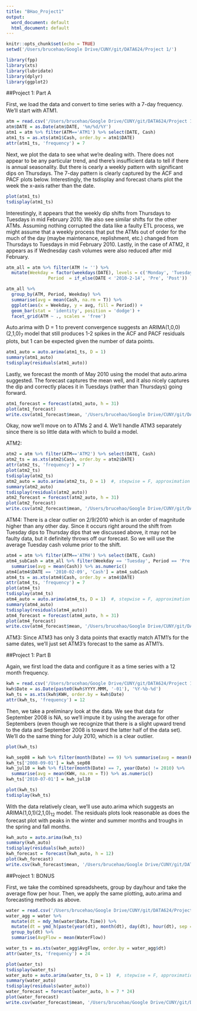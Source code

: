 ```yaml
---
title: "BHao_Project1"
output:
  word_document: default
  html_document: default
---
```


```r
knitr::opts_chunk$set(echo = TRUE)
setwd('/Users/brucehao/Google Drive/CUNY/git/DATA624/Project 1/')

library(fpp)
library(xts)
library(lubridate)
library(dplyr)
library(ggplot2)
```

##Project 1: Part A  

First, we load the data and convert to time series with a 7-day frequency. We'll start with ATM1.  

```r
atm = read.csv('/Users/brucehao/Google Drive/CUNY/git/DATA624/Project 1/ATM624Data.csv', stringsAsFactors = F)
atm$DATE = as.Date(atm$DATE, '%m/%d/%Y')
atm1 = atm %>% filter(ATM=='ATM1') %>% select(DATE, Cash)
atm1_ts = as.xts(atm1$Cash, order.by = atm1$DATE)
attr(atm1_ts, 'frequency') = 7
```

Next, we plot the data to see what we're dealing with. There does not appear to be any particular trend, and there's insufficient data to tell if there is annual seasonality. But there is cearly a weekly pattern with significant dips on Thursdays. The 7-day pattern is clearly captured by the ACF and PACF plots below. Interestingly, the tsdisplay and forecast charts plot the week the x-axis rather than the date.  

```r
plot(atm1_ts)
tsdisplay(atm1_ts)
```

Interestingly, it appears that the weekly dip shifts from Thursdays to Tuesdays in mid February 2010. We also see similar shifts for the other ATMs. Assuming nothing corrupted the data like a faulty ETL process, we might assume that a weekly process that put the ATMs out of order for the much of the day (maybe maintenance, replishment, etc.) changed from Thursdays to Tuesdays in mid February 2010. Lastly, in the case of ATM2, it appears as if Wednesday cash volumes were also reduced after mid February.   

```r
atm_all = atm %>% filter(ATM != '') %>% 
  mutate(Weekday = factor(weekdays(DATE), levels = c('Monday', 'Tuesday', 'Wednesday', 'Thursday', 'Friday', 'Saturday', 'Sunday')), 
                Period  = if_else(DATE < '2010-2-14', 'Pre', 'Post')) 

atm_all %>%
  group_by(ATM, Period, Weekday) %>% 
  summarise(avg = mean(Cash, na.rm = T)) %>% 
  ggplot(aes(x = Weekday, y = avg, fill = Period)) + 
  geom_bar(stat = 'identity', position = 'dodge') + 
  facet_grid(ATM ~ ., scales = 'free')
```

Auto.arima with D = 1 to prevent convergence suggests an ARIMA(1,0,0)(2,1,0)$_7$ model that still produces 1-2 spikes in the ACF and PACF residuals plots, but 1 can be expected given the number of data points.  

```r
atm1_auto = auto.arima(atm1_ts, D = 1)
summary(atm1_auto)
tsdisplay(residuals(atm1_auto))
```

Lastly, we forecast the month of May 2010 using the model that auto.arima suggested. The forecast captures the mean well, and it also nicely captures the dip and correctly places it in Tuesdays (rather than Thursdays) going forward.  

```r
atm1_forecast = forecast(atm1_auto, h = 31)
plot(atm1_forecast)
write.csv(atm1_forecast$mean, '/Users/brucehao/Google Drive/CUNY/git/DATA624/Project 1/atm1_forecast.csv')
```

Okay, now we'll move on to ATMs 2 and 4. We'll handle ATM3 separately since there is so little data with which to build a model.  

ATM2:  

```r
atm2 = atm %>% filter(ATM=='ATM2') %>% select(DATE, Cash)
atm2_ts = as.xts(atm2$Cash, order.by = atm2$DATE)
attr(atm2_ts, 'frequency') = 7
plot(atm2_ts)
tsdisplay(atm2_ts)
atm2_auto = auto.arima(atm2_ts, D = 1)  #, stepwise = F, approximation = F)
summary(atm2_auto)
tsdisplay(residuals(atm2_auto))
atm2_forecast = forecast(atm2_auto, h = 31)
plot(atm2_forecast)
write.csv(atm2_forecast$mean, '/Users/brucehao/Google Drive/CUNY/git/DATA624/Project 1/atm2_forecast.csv')
```

ATM4: There is a clear outlier on 2/9/2010 which is an order of magnitude higher than any other day. Since it occurs right around the shift from Tuesday dips to Thursday dips that we discussed above, it may not be faulty data, but it definitely throws off our forecast. So we will use the average Tuesday cash volume prior to the shift.   

```r
atm4 = atm %>% filter(ATM=='ATM4') %>% select(DATE, Cash) 
atm4_subCash = atm_all %>% filter(Weekday == 'Tuesday', Period == 'Pre', Cash < 1000) %>%
  summarise(avg = mean(Cash)) %>% as.numeric()
atm4[atm4$DATE == '2010-02-09', 'Cash'] = atm4_subCash
atm4_ts = as.xts(atm4$Cash, order.by = atm4$DATE)
attr(atm4_ts, 'frequency') = 7
plot(atm4_ts)
tsdisplay(atm4_ts)
atm4_auto = auto.arima(atm4_ts, D = 1)  #, stepwise = F, approximation = F)
summary(atm4_auto)
tsdisplay(residuals(atm4_auto))
atm4_forecast = forecast(atm4_auto, h = 31)
plot(atm4_forecast)
write.csv(atm4_forecast$mean, '/Users/brucehao/Google Drive/CUNY/git/DATA624/Project 1/atm4_forecast.csv')
```

ATM3: Since ATM3 has only 3 data points that exactly match ATM1's for the same dates, we'll just set ATM3's forecast to the same as ATM1's.  

##Project 1: Part B  

Again, we first load the data and configure it as a time series with a 12 month frequency.  

```r
kwh = read.csv('/Users/brucehao/Google Drive/CUNY/git/DATA624/Project 1/ResidentialCustomerForecastLoad-624.csv', stringsAsFactors = F)
kwh$Date = as.Date(paste0(kwh$YYYY.MMM, '-01'), '%Y-%b-%d')
kwh_ts = as.xts(kwh$KWH, order.by = kwh$Date)
attr(kwh_ts, 'frequency') = 12
```

Then, we take a preliminary look at the data. We see that data for September 2008 is NA, so we'll impute it by using the average for other Septembers (even though we recognize that there is a slight upward trend to the data and September 2008 is toward the latter half of the data set). We'll do the same thing for July 2010, which is a clear outlier.   

```r
plot(kwh_ts)

kwh_sep08 = kwh %>% filter(month(Date) == 9) %>% summarise(avg = mean(KWH, na.rm = T)) %>% as.numeric()
kwh_ts['2008-09-01'] = kwh_sep08
kwh_jul10 = kwh %>% filter(month(Date) == 7, year(Date) != 2010) %>% 
  summarise(avg = mean(KWH, na.rm = T)) %>% as.numeric()
kwh_ts['2010-07-01'] = kwh_jul10

plot(kwh_ts)
tsdisplay(kwh_ts)
```

With the data relatively clean, we'll use auto.arima which suggests an ARIMA(1,0,1)(2,1,0)$_{12}$ model. The residuals plots look reasonable as does the forecast plot with peaks in the winter and summer months and troughs in the spring and fall months.   

```r
kwh_auto = auto.arima(kwh_ts)
summary(kwh_auto)
tsdisplay(residuals(kwh_auto))
kwh_forecast = forecast(kwh_auto, h = 12)
plot(kwh_forecast)
write.csv(kwh_forecast$mean, '/Users/brucehao/Google Drive/CUNY/git/DATA624/Project 1/kwh_forecast.csv')
```

##Project 1: BONUS  

First, we take the combined spreadsheets, group by day/hour and take the average flow per hour. Then, we apply the same plotting, auto.arima and forecasting methods as above.  

```r
water = read.csv('/Users/brucehao/Google Drive/CUNY/git/DATA624/Project 1/Waterflow_Pipe.csv', stringsAsFactors = F)
water_agg = water %>% 
  mutate(dt = mdy_hm(water$Date.Time)) %>% 
  mutate(dt = ymd_h(paste(year(dt), month(dt), day(dt), hour(dt), sep = ' '))) %>% 
  group_by(dt) %>% 
  summarise(AvgFlow = mean(WaterFlow))

water_ts = as.xts(water_agg$AvgFlow, order.by = water_agg$dt)
attr(water_ts, 'frequency') = 24

plot(water_ts)
tsdisplay(water_ts)
water_auto = auto.arima(water_ts, D = 1)  #, stepwise = F, approximation = F)
summary(water_auto)
tsdisplay(residuals(water_auto))
water_forecast = forecast(water_auto, h = 7 * 24)
plot(water_forecast)
write.csv(water_forecast$mean, '/Users/brucehao/Google Drive/CUNY/git/DATA624/Project 1/water_forecast.csv')
```
